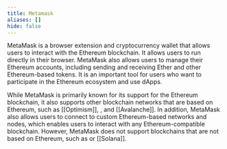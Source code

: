 ```yaml
---
title: Metamask
aliases: []
hide: false
---
```


MetaMask is a browser extension and cryptocurrency wallet that allows users to interact with the Ethereum blockchain. It allows users to run <Nutshell children="dApps (decentralized applications)" glossaryEntry="content/glossary/dapp.mdx" /> directly in their browser. MetaMask also allows users to manage their Ethereum accounts, including sending and receiving Ether and other Ethereum-based tokens. It is an important tool for users who want to participate in the Ethereum ecosystem and use dApps.

While MetaMask is primarily known for its support for the Ethereum blockchain, it also supports other blockchain networks that are based on Ethereum, such as \[\[Optimism]], <Nutshell children="Polygon" glossaryEntry="content/glossary/polygon.mdx" />, and \[\[Avalanche]]. In addition, MetaMask also allows users to connect to custom Ethereum-based networks and nodes, which enables users to interact with any Ethereum-compatible blockchain. However, MetaMask does not support blockchains that are not based on Ethereum, such as <Nutshell children="Bitcoin" glossaryEntry="content/glossary/bitcoin.mdx" /> or \[\[Solana]].
